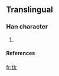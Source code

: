 ==Translingual==

===Han character===
{{Han char|rn=|rad=人|as=04|sn=6|four=|canj=人大戈 (OKI)}}

# {{defn|Han}}

====References====
{{Han ref|kx=0096.121|dkj=|dj=|hdz=|uh=3440|ud=13376|bh=|bd=}}



[[fr:㑀]]